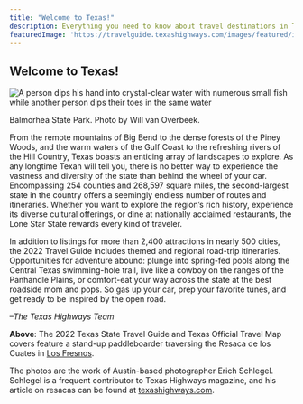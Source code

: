 ```yaml
---
title: "Welcome to Texas!"
description: Everything you need to know about travel destinations in Texas
featuredImage: 'https://travelguide.texashighways.com/images/featured/index.jpg'
---
```



## Welcome to Texas!

<Row>
<Column colMd={5} colLg={8}>

![A person dips his hand into crystal-clear water with numerous small fish while another person dips their toes in the same water](../images/balhmorrea-welcome-texas.jpg)
<Caption>Balmorhea State Park. Photo by Will van Overbeek.</Caption>

<PageDescription>

</PageDescription>

From the remote mountains of Big Bend to the dense forests of the Piney Woods, and the warm waters of the Gulf Coast to the refreshing rivers of the Hill Country, Texas boasts an enticing array of landscapes to explore. As any longtime Texan will tell you, there is no better way to experience the vastness and diversity of the state than behind the wheel of your car. Encompassing 254 counties and 268,597 square miles, the second-largest state in the country offers a seemingly endless number of routes and itineraries. Whether you want to explore the region’s rich history, experience its diverse cultural offerings, or dine at nationally acclaimed restaurants, the Lone Star State rewards every kind of traveler.  
 
In addition to listings for more than 2,400 attractions in nearly 500 cities, the 2022 Travel Guide includes themed and regional road-trip itineraries. Opportunities for adventure abound: plunge into spring-fed pools along the Central Texas swimming-hole trail, live like a cowboy on the ranges of the Panhandle Plains, or comfort-eat your way across the state at the best roadside mom and pops. So gas up your car, prep your favorite tunes, and get ready to be inspired by the open road.  

_–The Texas Highways Team_

</Column>

<Column colMd={2} colLg={3} offsetMd={1} offsetLg={1}>
<Aside>

**Above**: The 2022 Texas State Travel Guide and Texas Official Travel Map covers feature a stand-up paddleboarder traversing the Resaca de los Cuates in [Los Fresnos](http://losfresnoschamber.com).  


The photos are the work of Austin-based photographer Erich Schlegel. Schlegel is a frequent contributor to Texas Highways magazine, and his article on resacas can be found at [texashighways.com](https://texashighways.com/travel/the-lakes-less-paddled).

</Aside>
</Column>
</Row>